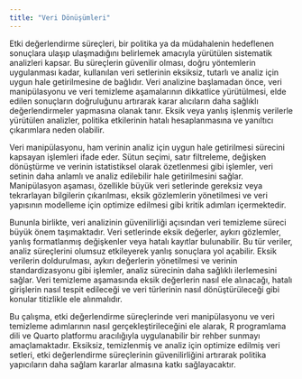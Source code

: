 ---
title: "Veri Dönüşümleri"
---

Etki değerlendirme süreçleri, bir politika ya da müdahalenin hedeflenen sonuçlara ulaşıp ulaşmadığını belirlemek amacıyla yürütülen sistematik analizleri kapsar. Bu süreçlerin güvenilir olması, doğru yöntemlerin uygulanması kadar, kullanılan veri setlerinin eksiksiz, tutarlı ve analiz için uygun hale getirilmesine de bağlıdır. Veri analizine başlamadan önce, veri manipülasyonu ve veri temizleme aşamalarının dikkatlice yürütülmesi, elde edilen sonuçların doğruluğunu artırarak karar alıcıların daha sağlıklı değerlendirmeler yapmasına olanak tanır. Eksik veya yanlış işlenmiş verilerle yürütülen analizler, politika etkilerinin hatalı hesaplanmasına ve yanıltıcı çıkarımlara neden olabilir.

Veri manipülasyonu, ham verinin analiz için uygun hale getirilmesi sürecini kapsayan işlemleri ifade eder. Sütun seçimi, satır filtreleme, değişken dönüştürme ve verinin istatistiksel olarak özetlenmesi gibi işlemler, veri setinin daha anlamlı ve analiz edilebilir hale getirilmesini sağlar. Manipülasyon aşaması, özellikle büyük veri setlerinde gereksiz veya tekrarlayan bilgilerin çıkarılması, eksik gözlemlerin yönetilmesi ve veri yapısının modelleme için optimize edilmesi gibi kritik adımları içermektedir.

Bununla birlikte, veri analizinin güvenilirliği açısından veri temizleme süreci büyük önem taşımaktadır. Veri setlerinde eksik değerler, aykırı gözlemler, yanlış formatlanmış değişkenler veya hatalı kayıtlar bulunabilir. Bu tür veriler, analiz süreçlerini olumsuz etkileyerek yanlış sonuçlara yol açabilir. Eksik verilerin doldurulması, aykırı değerlerin yönetilmesi ve verinin standardizasyonu gibi işlemler, analiz sürecinin daha sağlıklı ilerlemesini sağlar. Veri temizleme aşamasında eksik değerlerin nasıl ele alınacağı, hatalı girişlerin nasıl tespit edileceği ve veri türlerinin nasıl dönüştürüleceği gibi konular titizlikle ele alınmalıdır.

Bu çalışma, etki değerlendirme süreçlerinde veri manipülasyonu ve veri temizleme adımlarının nasıl gerçekleştirileceğini ele alarak, R programlama dili ve Quarto platformu aracılığıyla uygulanabilir bir rehber sunmayı amaçlamaktadır. Eksiksiz, temizlenmiş ve analiz için optimize edilmiş veri setleri, etki değerlendirme süreçlerinin güvenilirliğini artırarak politika yapıcıların daha sağlam kararlar almasına katkı sağlayacaktır.


\newpage
